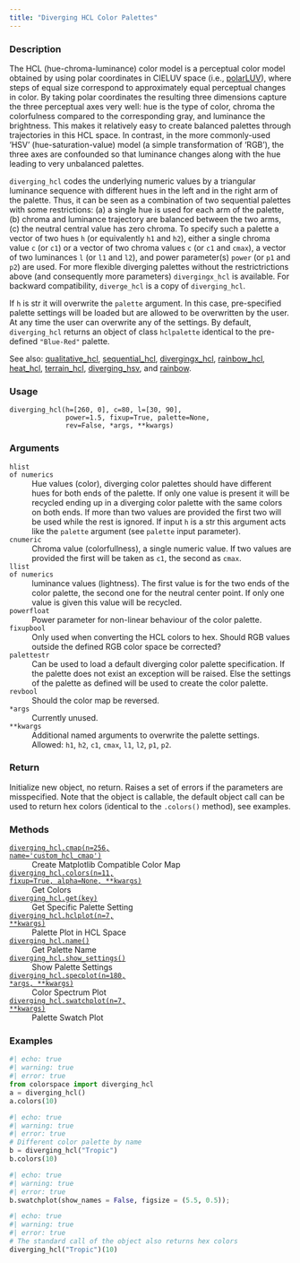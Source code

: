 ```yaml
---
title: "Diverging HCL Color Palettes"
---
```


### Description

The HCL (hue-chroma-luminance) color model is a perceptual color model
obtained by using polar coordinates in CIELUV space
(i.e., [polarLUV](colorspace.colorlib.polarLUV.qmd)),
where steps of equal size correspond to approximately equal perceptual
changes in color. By taking polar coordinates the resulting three
dimensions capture the three perceptual axes very well: hue is the type of
color, chroma the colorfulness compared to the corresponding gray, and
luminance the brightness. This makes it relatively easy to create balanced
palettes through trajectories in this HCL space. In contrast, in the more
commonly-used ‘HSV’ (hue-saturation-value) model (a simple transformation
of ‘RGB’), the three axes are confounded so that luminance changes along
with the hue leading to very unbalanced palettes.

`diverging_hcl` codes the underlying numeric values by a
triangular luminance sequence with different hues in the left and
in the right arm of the palette. Thus, it can be seen as a
combination of two sequential palettes with some restrictions: (a)
a single hue is used for each arm of the palette, (b) chroma and
luminance trajectory are balanced between the two arms, (c) the
neutral central value has zero chroma. To specify such a palette a
vector of two hues `h` (or equivalently `h1` and `h2`), either a
single chroma value `c` (or `c1`) or a vector of two chroma values
`c` (or `c1` and `cmax`), a vector of two luminances `l` (or `l1`
and `l2`), and power parameter(s) `power` (or `p1` and `p2`) are
used. For more flexible diverging palettes without the
restrictrictions above (and consequently more parameters)
`divergingx_hcl` is available. For backward compatibility,
`diverge_hcl` is a copy of `diverging_hcl`.

If `h` is str it will overwrite the `palette` argument. In this case,
pre-specified palette settings will be loaded but are allowed to be
overwritten by the user. At any time the user can overwrite any of the
settings. By default, `diverging_hcl` returns an object of class
`hclpalette` identical to the pre-defined `"Blue-Red"` palette.

See also: [qualitative_hcl](colorspace.palettes.qualitative_hcl.qmd), [sequential_hcl](colorspace.palettes.sequential_hcl.qmd),
[divergingx_hcl](colorspace.palettes.divergingx_hcl.qmd), [rainbow_hcl](colorspace.palettes.rainbow_hcl.qmd), [heat_hcl](colorspace.palettes.heat_hcl.qmd),
[terrain_hcl](colorspace.palettes.terrain_hcl.qmd), [diverging_hsv](colorspace.palettes.diverging_hsv.qmd), and
[rainbow](colorspace.palettes.rainbow.qmd).

### Usage

<pre><code class='language-python'>diverging_hcl(h=[260, 0], c=80, l=[30, 90],<br/>              power=1.5, fixup=True, palette=None,<br/>              rev=False, *args, **kwargs)</code></pre>

### Arguments

<dl class="pyp-list param-list">
  <dt style = "white-space: nowrap; font-family: monospace; vertical-align: top">
   <code id="colorspace.palettes.diverging_hcl:h">h</code><code class="argument-class">list of numerics</code>
  </dt>
 <dd>Hue values (color), diverging color palettes should
have different hues for both ends of the palette. If only one value is
present it will be recycled ending up in a diverging color palette with the
same colors on both ends.  If more than two values are provided the first
two will be used while the rest is ignored.  If input `h` is a str
this argument acts like the `palette` argument (see `palette` input
parameter).</dd>
  <dt style = "white-space: nowrap; font-family: monospace; vertical-align: top">
   <code id="colorspace.palettes.diverging_hcl:c">c</code><code class="argument-class">numeric</code>
  </dt>
 <dd>Chroma value (colorfullness), a single numeric value. If two
values are provided the first will be taken as `c1`, the second as `cmax`.</dd>
  <dt style = "white-space: nowrap; font-family: monospace; vertical-align: top">
   <code id="colorspace.palettes.diverging_hcl:l">l</code><code class="argument-class">list of numerics</code>
  </dt>
 <dd>luminance values (lightness). The first value is for
the two ends of the color palette, the second one for the neutral center
point. If only one value is given this value will be recycled.</dd>
  <dt style = "white-space: nowrap; font-family: monospace; vertical-align: top">
   <code id="colorspace.palettes.diverging_hcl:power">power</code><code class="argument-class">float</code>
  </dt>
 <dd>Power parameter for non-linear behaviour of the color
palette.</dd>
  <dt style = "white-space: nowrap; font-family: monospace; vertical-align: top">
   <code id="colorspace.palettes.diverging_hcl:fixup">fixup</code><code class="argument-class">bool</code>
  </dt>
 <dd>Only used when converting the HCL colors to hex.  Should RGB
values outside the defined RGB color space be corrected?</dd>
  <dt style = "white-space: nowrap; font-family: monospace; vertical-align: top">
   <code id="colorspace.palettes.diverging_hcl:palette">palette</code><code class="argument-class">str</code>
  </dt>
 <dd>Can be used to load a default diverging color palette
specification. If the palette does not exist an exception will be raised.
Else the settings of the palette as defined will be used to create the
color palette.</dd>
  <dt style = "white-space: nowrap; font-family: monospace; vertical-align: top">
   <code id="colorspace.palettes.diverging_hcl:rev">rev</code><code class="argument-class">bool</code>
  </dt>
 <dd>Should the color map be reversed.</dd>
  <dt style = "white-space: nowrap; font-family: monospace; vertical-align: top">
   <code id="colorspace.palettes.diverging_hcl:*args">*args</code>
  </dt>
 <dd>Currently unused.</dd>
  <dt style = "white-space: nowrap; font-family: monospace; vertical-align: top">
   <code id="colorspace.palettes.diverging_hcl:**kwargs">**kwargs</code>
  </dt>
 <dd>Additional named arguments to overwrite the palette settings.
Allowed: `h1`, `h2`, `c1`, `cmax`, `l1`, `l2`, `p1`, `p2`.</dd>
</dl>

### Return

Initialize new object, no return. Raises a set of errors if the parameters
are misspecified. Note that the object is callable, the default object call
can be used to return hex colors (identical to the `.colors()` method),
see examples.

### Methods

<dl class="pyp-list method-list">
    <dt style = "white-space: nowrap; font-family: monospace; vertical-align: top">
       <code>[diverging_hcl.cmap(n=256, name=&#x27;custom_hcl_cmap&#x27;)](colorspace.palettes.diverging_hcl.cmap.qmd)</code>
    </dt>
    <dd>Create Matplotlib Compatible Color Map</dd>
    <dt style = "white-space: nowrap; font-family: monospace; vertical-align: top">
       <code>[diverging_hcl.colors(n=11, fixup=True, alpha=None, **kwargs)](colorspace.palettes.diverging_hcl.colors.qmd)</code>
    </dt>
    <dd>Get Colors</dd>
    <dt style = "white-space: nowrap; font-family: monospace; vertical-align: top">
       <code>[diverging_hcl.get(key)](colorspace.palettes.diverging_hcl.get.qmd)</code>
    </dt>
    <dd>Get Specific Palette Setting</dd>
    <dt style = "white-space: nowrap; font-family: monospace; vertical-align: top">
       <code>[diverging_hcl.hclplot(n=7, **kwargs)](colorspace.palettes.diverging_hcl.hclplot.qmd)</code>
    </dt>
    <dd>Palette Plot in HCL Space</dd>
    <dt style = "white-space: nowrap; font-family: monospace; vertical-align: top">
       <code>[diverging_hcl.name()](colorspace.palettes.diverging_hcl.name.qmd)</code>
    </dt>
    <dd>Get Palette Name</dd>
    <dt style = "white-space: nowrap; font-family: monospace; vertical-align: top">
       <code>[diverging_hcl.show_settings()](colorspace.palettes.diverging_hcl.show_settings.qmd)</code>
    </dt>
    <dd>Show Palette Settings</dd>
    <dt style = "white-space: nowrap; font-family: monospace; vertical-align: top">
       <code>[diverging_hcl.specplot(n=180, *args, **kwargs)](colorspace.palettes.diverging_hcl.specplot.qmd)</code>
    </dt>
    <dd>Color Spectrum Plot</dd>
    <dt style = "white-space: nowrap; font-family: monospace; vertical-align: top">
       <code>[diverging_hcl.swatchplot(n=7, **kwargs)](colorspace.palettes.diverging_hcl.swatchplot.qmd)</code>
    </dt>
    <dd>Palette Swatch Plot</dd>
</dl>


### Examples

```python
#| echo: true
#| warning: true
#| error: true
from colorspace import diverging_hcl
a = diverging_hcl()
a.colors(10)
```

```python
#| echo: true
#| warning: true
#| error: true
# Different color palette by name
b = diverging_hcl("Tropic")
b.colors(10)
```

```python
#| echo: true
#| warning: true
#| error: true
b.swatchplot(show_names = False, figsize = (5.5, 0.5));
```

```python
#| echo: true
#| warning: true
#| error: true
# The standard call of the object also returns hex colors
diverging_hcl("Tropic")(10)
```



